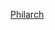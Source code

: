 {{citation |editor-last=Gallery |editor-first=John Andrew |title=Philadelphia Architecture: A Guide to the City |location=Philadelphia |publisher=Foundation for Architecture |year=2004 |isbn=0962290815 |edition=2nd }}<noinclude>[[Category:特定来源模板|Philarch]]
</noinclude>